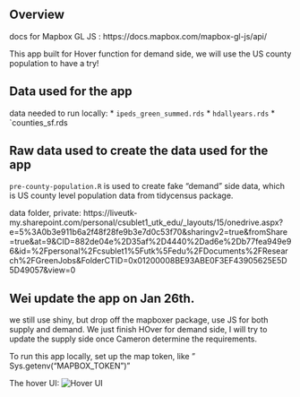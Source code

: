## Overview

docs for Mapbox GL JS : https://docs.mapbox.com/mapbox-gl-js/api/

This app built for Hover function for demand side, we will use the US county population to have a try!


## Data used for the app

data needed to run locally:
  * `ipeds_green_summed.rds`
  * `hdallyears.rds`
  * `counties_sf.rds
  
## Raw data used to create the data used for the app 

`pre-county-population.R` is used to create fake "demand" side data, which is US county level population data from tidycensus package.


data folder, private: https://liveutk-my.sharepoint.com/personal/csublet1_utk_edu/_layouts/15/onedrive.aspx?e=5%3A0b3e911b6a2f48f28fe9b3e7d0c53f70&sharingv2=true&fromShare=true&at=9&CID=882de04e%2D35af%2D4440%2Dad6e%2Db77fea949e96&id=%2Fpersonal%2Fcsublet1%5Futk%5Fedu%2FDocuments%2FResearch%2FGreenJobs&FolderCTID=0x01200008BE93ABE0F3EF43905625E5D5D49057&view=0

## Wei update the app on Jan 26th.

we still use shiny, but drop off the mapboxer package, use JS for both supply and demand. We just finish HOver for demand side, I will try to update the supply side once Cameron determine the requirements.

To run this app locally, set up the map token, like " Sys.getenv("MAPBOX_TOKEN")"

The hover UI: ![Hover UI](Images/Hover.png)